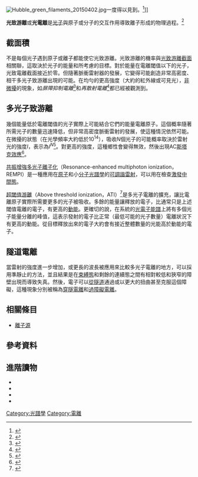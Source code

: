 [[File:Hubble_green_filaments_20150402.jpg|thumb]]一度得以見到。<ref>{{cite news|title=Hubble finds ghosts of quasars past|url=http://www.spacetelescope.org/news/heic1507/|accessdate=23 April 2015|work=ESA/Hubble Press Release|archive-date=2015-07-21|archive-url=https://web.archive.org/web/20150721052903/https://www.spacetelescope.org/news/heic1507/|dead-url=no}}</ref>]]

'''光致游離'''或'''光電離'''是[[光子|光子]]與原子或分子的交互作用導致離子形成的物理過程。<ref>{{GoldBookRef|title=photoionization|file=P04620}}</ref>

== 截面積 ==
不是每個光子遇到原子或離子都能使它光致游離。光致游離的機率與[[光致游離截面|光致游離截面]]相關聯，這取決於光子的能量和所考慮的目標。對於能量在電離閾值以下的光子，光致電離截面接近於零。但隨著脈衝雷射器的發展，它變得可能創造非常高密度、相干多光子致游離出現的可能。在均勻的更高強度（大約{{nowrap|10<sup>15</sup> – 10<sup>16</sup> W/cm<sup>2</sup>}}的紅外線或可見光），[[非微擾|非微擾]]的現象，如''屏障抑制電離''<ref>{{cite journal | last1=Delone | first1=N. B. | last2=Krainov | first2=V. P. | year=1998 | title=Tunneling and barrier-suppression ionization of atoms and ions in a laser radiation field | journal=[[Physics-Uspekhi|Physics-Uspekhi]] | volume=41 | issue=5 | pages=469–485 | doi=10.1070/PU1998v041n05ABEH000393 |bibcode = 1998PhyU...41..469D }}</ref>和''再散射電離''<ref>{{cite conference |last1=Dichiara |first1=A. |display-authors=etal |year=2005 |title=Cross-shell multielectron ionization of xenon by an ultrastrong laser field |booktitle=Proceedings of the Quantum Electronics and Laser Science Conference |volume=3 |pages=1974–1976 |publisher=[[Optical_Society_of_America|Optical Society of America]] |doi=10.1109/QELS.2005.1549346 |isbn=1-55752-796-2 }}</ref>都已經被觀測到。

== 多光子致游離 ==
幾個能量低於電離閾值的光子實際上可能結合它們的能量電離原子。這個概率隨著所需光子的數量迅速降低，但非常高密度脈衝雷射的發展，使這種情況依然可能。在微擾的狀態（在光學頻率大約低於10<sup>14</sup>），吸收''N''個光子的可能概率取決於雷射光的強度''I''，表示為''I''<sup>''N'' </sup><ref>{{Cite journal |last1=Deng|first1=Z. |last2=Eberly|first2=J. H. |year=1985 |title=Multiphoton absorption above ionization threshold by atoms in strong laser fields |journal=[[Journal_of_the_Optical_Society_of_America_B|Journal of the Optical Society of America B]] |volume=2 |issue=3 |pages=491 |doi=10.1364/JOSAB.2.000486 |bibcode = 1985JOSAB...2..486D }}</ref>。對更高的強度，這種鄉性會變得無效，然後出現AC[[斯塔克效應|斯塔克效應]]<ref>{{cite journal|last1=Protopapas|first1=M|last2=Keitel|first2=C H|last3=Knight|first3=P L|title=Atomic physics with super-high intensity lasers|journal=Reports on Progress in Physics|date=1 April 1997|volume=60|issue=4|pages=389–486|doi=10.1088/0034-4885/60/4/001|url=http://iopscience.iop.org/0034-4885/60/4/001|accessdate=19 August 2013}}</ref>。

[[共振增強多光子離子化|共振增強多光子離子化]]（Resonance-enhanced multiphoton ionization，REMPI）是一種應用在[[原子|原子]]和小[[分子|分子]][[光譜學|光譜學]]的[[可調諧雷射|可調諧雷射]]，可以用在檢查[[激發態|激發中間態]]。

[[超閾值游離|超閾值游離]]（Above threshold ionization，ATI）<ref>{{Cite journal |last1=Agostini |first1=P. |display-authors=etal |year=1979 |title=Free-Free Transitions Following Six-Photon Ionization of Xenon Atoms |journal=[[Physical_Review_Letters|Physical Review Letters]] |volume=42 |issue=17 |pages=1127–1130 |doi=10.1103/PhysRevLett.42.1127 |bibcode=1979PhRvL..42.1127A }}</ref>是多光子電離的擴充，讓比電離原子實際所需要更多的光子被吸收。多餘的能量讓釋放的電子，比通常只是上述閾值電離的電子，有更高的[[動能|動能]]。更確切的說，在系統的[[光電子能譜|光電子能譜]]上將有多個光子能量分離的峰值，這表示發射的電子比正常（最低可能的光子數量）電離狀況下有更高的動能。從目標釋放出來的電子大約會有接近整體數量的光能高於動能的電子{{Citation needed|date=September 2011}}。

== 隧道電離 ==
當雷射的強度進一步增加，或更長的波長被應用來比較多光子電離的地方，可以採用準靜止的方法，並且結果是在[[束縛態|束縛態]]和剩餘的連續態之間有相對較低和狹窄的障壁出現而導致失真。然後，電子可以[[隧道效應|從隧道]]通過或以更大的扭曲甚至克服這個障礙，這種現象分別被稱為[[穿隧電離|穿隧電離]]和[[過障礙電離|過障礙電離]]。

== 相關條目 ==
*[[離子源|離子源]]

== 參考資料 ==
{{reflist}}

== 進階讀物 ==
{{refbegin}}
*{{cite book|author1=Uwe Becker|author2=David Allen Shirley|title=VUV and Soft X-Ray Photoionization|url=http://books.google.com/books?id=m9chfY8jtxYC|date=1 January 1996|publisher=Springer Science & Business Media|isbn=978-0-306-45038-9}}
*{{cite book|author=Cheuk-Yiu Ng|title=Vacuum Ultraviolet Photoionization and Photodissociation of Molecules and Clusters|url=http://books.google.com/books?id=bbg_Xkbm9BcC|year=1991|publisher=World Scientific|isbn=978-981-02-0430-3}}
*{{cite book|author=Joseph Berkowitz|title=Photoabsorption, photoionization, and photoelectron spectroscopy|url=http://books.google.com/books?id=POeHAAAAIAAJ|year=1979|publisher=Academic Press|isbn=978-0-12-091650-4}}
*{{cite book|author=V. S. Letokhov|title=Laser photoionization spectroscopy|url=http://books.google.com/books?id=dOXvAAAAMAAJ|year=1987|publisher=Academic Press|isbn=978-0-12-444320-4}}
{{refend}}

[[Category:光譜學|Category:光譜學]]
[[Category:電離|Category:電離]]